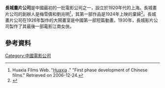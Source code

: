 '''長城畫片公司'''是中國最初的一批電影公司之一，設立於1920年代的上海。長城畫片公司的創辦人是梅雪儔和劉兆明<ref>Huaxia Films Web. "[http://www.hxfilm.com/NewsManage/FormShowNews.aspx?newsid=9 Huaxia] {{Webarchive|url=https://web.archive.org/web/20061210154552/http://www.hxfilm.com/NewsManage/FormShowNews.aspx?newsid=9 |date=2006-12-10 }}." "First phase development of Chinese films." Retrieved on 2006-12-24.</ref>，其第一部作品是1924年上映的棄婦<ref>{{cite book
|last1=Ye
|first1=Tan
|last2=Zhu
|first2=Yun
|title=Historical Dictionary of Chinese Cinema
|url=https://books.google.com/books?id=javqwyBe0WoC&pg=PA77
|year=2012
|publisher=Rowman & Littlefield
|isbn=978-0-8108-6779-6
|page=77
}}</ref>。長城畫片公司在1926年製作的大鬧畫室是中國第一部短篇動畫。1930年，長城影片公司製作了其最後一部電影江南女俠。
==參考資料==
{{reflist}}
[[Category:中國電影公司|Category:中國電影公司]]